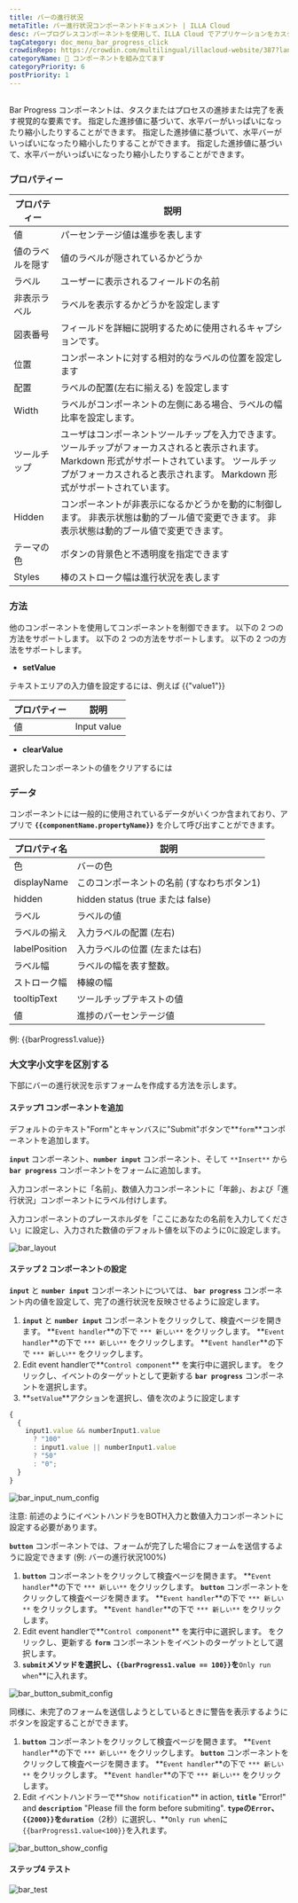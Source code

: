 ```yaml
---
title: バーの進行状況
metaTitle: バー進行状況コンポーネントドキュメント | ILLA Cloud
desc: バープログレスコンポーネントを使用して、ILLA Cloud でアプリケーションをカスタマイズして飾る方法を学びます。
tagCategory: doc_menu_bar_progress_click
crowdinRepo: https://crowdin.com/multilingual/illacloud-website/387?languages=ja&filter=basic&value=0
categoryName: 🧬 コンポーネントを組み立てます
categoryPriority: 6
postPriority: 1
---
```


## <h2 hidden>バーの進行状況とは？</h2>

Bar Progress コンポーネントは、タスクまたはプロセスの進捗または完了を表す視覚的な要素です。 指定した進捗値に基づいて、水平バーがいっぱいになったり縮小したりすることができます。 指定した進捗値に基づいて、水平バーがいっぱいになったり縮小したりすることができます。 指定した進捗値に基づいて、水平バーがいっぱいになったり縮小したりすることができます。

### プロパティー

| プロパティー           | 説明                                                                                                                         |
| ---------------- | -------------------------------------------------------------------------------------------------------------------------- |
| 値                | パーセンテージ値は進歩を表します                                                                                                           |
| 値のラベルを隠す         | 値のラベルが隠されているかどうか                                                                                                           |
| ラベル              | ユーザーに表示されるフィールドの名前                                                                                                         |
| 非表示ラベル           | ラベルを表示するかどうかを設定します                                                                                                         |
| 図表番号             | フィールドを詳細に説明するために使用されるキャプションです。                                                                                             |
| 位置               | コンポーネントに対する相対的なラベルの位置を設定します                                                                                                |
| 配置               | ラベルの配置(左右に揃える) を設定します                                                                                                      |
| Width            | ラベルがコンポーネントの左側にある場合、ラベルの幅比率を設定します。                                                                                         |
| ツールチップ           | ユーザはコンポーネントツールチップを入力できます。 ツールチップがフォーカスされると表示されます。 Markdown 形式がサポートされています。 ツールチップがフォーカスされると表示されます。 Markdown 形式がサポートされています。  |
| Hidden           | コンポーネントが非表示になるかどうかを動的に制御します。 非表示状態は動的ブール値で変更できます。 非表示状態は動的ブール値で変更できます。                                                     |
| テーマの色            | ボタンの背景色と不透明度を指定できます                                                                                                        |
| Styles           | 棒のストローク幅は進行状況を表します                                                                                                         |

### 方法

他のコンポーネントを使用してコンポーネントを制御できます。 以下の 2 つの方法をサポートします。 以下の 2 つの方法をサポートします。 以下の 2 つの方法をサポートします。

-   **setValue**

テキストエリアの入力値を設定するには、例えば {{"value1"}}

| プロパティー | 説明          |
| ------ | ----------- |
| 値      | Input value |

-   **clearValue**

選択したコンポーネントの値をクリアするには

### データ

コンポーネントには一般的に使用されているデータがいくつか含まれており、アプリで **`{{componentName.propertyName}}`** を介して呼び出すことができます。

| プロパティ名        | 説明                                        |
| ------------- | ----------------------------------------- |
| 色             | バーの色                                      |
| displayName   | このコンポーネントの名前 (すなわちボタン1)                   |
| hidden        | hidden status (true または false)            |
| ラベル           | ラベルの値                                     |
| ラベルの揃え        | 入力ラベルの配置 (左右)                             |
| labelPosition | 入力ラベルの位置 (左または右)                          |
| ラベル幅          | ラベルの幅を表す整数。                               |
| ストローク幅        | 棒線の幅                                      |
| tooltipText   | ツールチップテキストの値                              |
| 値             | 進捗のパーセンテージ値                               |

例: {{barProgress1.value}}

### 大文字小文字を区別する

下部にバーの進行状況を示すフォームを作成する方法を示します。

#### ステップ1 コンポーネントを追加

デフォルトのテキスト"Form"とキャンバスに"Submit"ボタンで**`form`**コンポーネントを追加します。

**`input`** コンポーネント、**`number input`** コンポーネント、そして `**Insert**` から **`bar progress`** コンポーネントをフォームに追加します。

入力コンポーネントに「名前」、数値入力コンポーネントに「年齢」、および「進行状況」コンポーネントにラベル付けします。

入力コンポーネントのプレースホルダを「ここにあなたの名前を入力してください」に設定し、入力された数値のデフォルト値を以下のように0に設定します。

![bar_layout](https://cdn.illacloud.com/official-website/img/official-site/components/bar_layout.jpg)

#### ステップ 2 コンポーネントの設定

**`input`** と **`number input`** コンポーネントについては、 **`bar progress`** コンポーネント内の値を設定して、完了の進行状況を反映させるように設定します。

1.  **`input`** と **`number input`** コンポーネントをクリックして、検査ページを開きます。 **`Event handler`**の下で `*** 新しい**` をクリックします。 **`Event handler`**の下で `*** 新しい**` をクリックします。 **`Event handler`**の下で `*** 新しい**` をクリックします。
2.  Edit event handlerで**`Control component`** を実行中に選択します。 をクリックし、イベントのターゲットとして更新する **`bar progress`** コンポーネントを選択します。
3.  **`setValue`**アクションを選択し、値を次のように設定します

```jsx
{
  {
    input1.value && numberInput1.value
      ? "100"
      : input1.value || numberInput1.value
      ? "50"
      : "0";
  }
}
```

![bar_input_num_config](https://cdn.illacloud.com/official-website/img/office-site/components/bar_input_num_config.jpg)

注意: 前述のようにイベントハンドラをBOTH入力と数値入力コンポーネントに設定する必要があります。

**`button`** コンポーネントでは、フォームが完了した場合にフォームを送信するように設定できます (例: バーの進行状況100%)

1.  **`button`** コンポーネントをクリックして検査ページを開きます。 **`Event handler`**の下で `*** 新しい**` をクリックします。 **`button`** コンポーネントをクリックして検査ページを開きます。 **`Event handler`**の下で `*** 新しい**` をクリックします。 **`Event handler`**の下で `*** 新しい**` をクリックします。
2.  Edit event handlerで**`Control component`** を実行中に選択します。 をクリックし、更新する **`form`** コンポーネントをイベントのターゲットとして選択します。
3.  **`submit`**メソッドを選択し、**`{{barProgress1.value == 100}}`を**`Only run when`\*\*に入れます。

![bar_button_submit_config](https://cdn.illacloud.com/official-website/img/official-site/components/bar_button_submit_config.jpg)

同様に、未完了のフォームを送信しようとしているときに警告を表示するようにボタンを設定することができます。

1.  **`button`** コンポーネントをクリックして検査ページを開きます。 **`Event handler`**の下で `*** 新しい**` をクリックします。 **`button`** コンポーネントをクリックして検査ページを開きます。 **`Event handler`**の下で `*** 新しい**` をクリックします。 **`Event handler`**の下で `*** 新しい**` をクリックします。
2.  Edit イベントハンドラーで**`Show notification`** in action, **`title`** "Error!" and **`description`** "Please fill the form before submiting". **`type`**の`Error`、`{{2000}}`を**`duration`**（2秒）に選択し、\*\*`Only run when`に`{{barProgress1.value<100}}`を入れます。

![bar_button_show_config](https://cdn.illacloud.com/official-website/img/official-site/components/bar_button_show_config.jpg)

#### ステップ4 テスト

![bar_test](https://cdn.illacloud.com/official-website/img/official-site/components/bar_test.gif)
